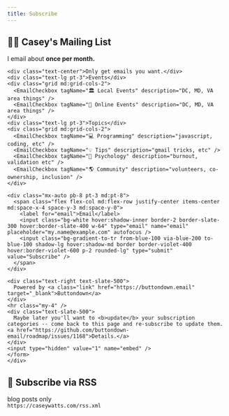 ```yaml
---
title: Subscribe
---
```



<OuterLayout>
	<div class="panel">
    <div class="mx-auto">
    <form
      action="
        https://buttondown.email/api/emails/embed-subscribe/heycaseywattsup
      "
      method="post"
      target="popupwindow"
      onsubmit="window.open('https://buttondown.email/heycaseywattsup', 'popupwindow')"
      class="embeddable-buttondown-form"
    >
      <h2 class="text-2xl text-center mt-0 mb-5">👋🏻 Casey's Mailing List</h2>
      <div class="text-center">I email about <b>once per month.</b></div>

    <div class="text-center">Only get emails you want.</div>
    <div class="text-lg pt-3">Events</div>
    <div class="grid md:grid-cols-2">
      <EmailCheckbox tagName="🏛️ Local Events" description="DC, MD, VA area things" />
      <EmailCheckbox tagName="🎥 Online Events" description="DC, MD, VA area things" />
    </div>
    <div class="text-lg pt-3">Topics</div>
    <div class="grid md:grid-cols-2">
      <EmailCheckbox tagName="💻 Programming" description="javascript, coding, etc" />
      <EmailCheckbox tagName="💡 Tips" description="gmail tricks, etc" />
      <EmailCheckbox tagName="🧠 Psychology" description="burnout, validation etc" />
      <EmailCheckbox tagName="🌎 Community" description="volunteers, co-ownership, inclusion" />
    </div>

    <div class="mx-auto pb-8 pt-3 md:pt-8">
      <span class="flex flex-col md:flex-row justify-center items-center md:space-x-4 space-y-3 md:space-y-0">
        <label for="email">Email</label>
        <input class="bg-white hover:shadow-inner border-2 border-slate-300 hover:border-slate-400 w-64" type="email" name="email" placeholder="my.name@example.com" autofocus />
        <input class="bg-gradient-to-tr from-blue-100 via-blue-200 to-blue-100 shadow-lg hover:shadow-md border border-violet-400 hover:border-violet-600 p-2 rounded-lg" type="submit" value="Subscribe" />
      </span>
    </div>

    <div class="text-right text-slate-500">
      Powered by <a class="link" href="https://buttondown.email" target="_blank">Buttondown</a>
    </div>
    <hr class="my-4" />
    <div class="text-slate-500">
      Maybe later you'll want to <b>update</b> your subscription categories -- come back to this page and re-subscribe to update them. <a href="https://github.com/buttondown-email/roadmap/issues/1168">Details.</a>
    </div>
    <input type="hidden" value="1" name="embed" />
    </form>
    </div>

  </div>

<div class="panel text-center space-y-6">
  <h2 class="text-2xl">📜 Subscribe via RSS</h2>
  <div class="text-center">blog posts only</div>
  <div class="mb-4">
    <code class="text-sm md:text-md text-center p-2">https://caseywatts.com/rss.xml</code>
  </div>
</div>

</OuterLayout>
